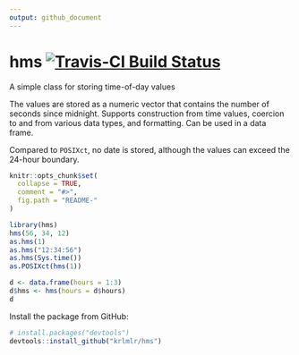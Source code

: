 ```yaml
---
output: github_document
---
```


# hms [![Travis-CI Build Status](https://travis-ci.org/krlmlr/hms.svg?branch=master)](https://travis-ci.org/krlmlr/hms)

A simple class for storing time-of-day values

The values are stored as a numeric vector that contains the number of seconds
since midnight.  Supports construction from time values, coercion to and from
various data types, and formatting.  Can be used in a data frame.

Compared to `POSIXct`, no date is stored, although the values can exceed
the 24-hour boundary.

```r
knitr::opts_chunk$set(
  collapse = TRUE,
  comment = "#>",
  fig.path = "README-"
)
```

```r
library(hms)
hms(56, 34, 12)
as.hms(1)
as.hms("12:34:56")
as.hms(Sys.time())
as.POSIXct(hms(1))

d <- data.frame(hours = 1:3)
d$hms <- hms(hours = d$hours)
d
```

Install the package from GitHub:

```r
# install.packages("devtools")
devtools::install_github("krlmlr/hms")
```
